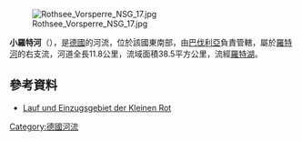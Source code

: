 {{Onesource|time=2020-12-09T08:50:46+00:00}}
{{Coord|49|12|41.4|N|11|9|10|E|display=title}}
[[Image:Rothsee_Vorsperre_NSG_17.jpg|right]]

'''小羅特河'''（{{lang-de|Kleine Roth}}），是[[德國|德國]]的河流，位於該國東南部，由[[巴伐利亞|巴伐利亞]]負責管轄，屬於[[羅特河_(雷德尼茨河支流)|羅特河]]的右支流，河道全長11.8公里，流域面積38.5平方公里，流經[[羅特湖_(羅特縣)|羅特湖]]。

==參考資料==
* [http://geoportal.bayern.de/bayernatlas/?bgLayer=tk&X=5456986.96&Y=4443318.91&zoom=8&lang=de&topic=ba&catalogNodes=122 Lauf und Einzugsgebiet der Kleinen Rot] {{Wayback|url=http://geoportal.bayern.de/bayernatlas/?bgLayer=tk&X=5456986.96&Y=4443318.91&zoom=8&lang=de&topic=ba&catalogNodes=122 |date=20210128091832 }}

{{Germany-geo-stub}}
[[Category:德國河流|Category:德國河流]]